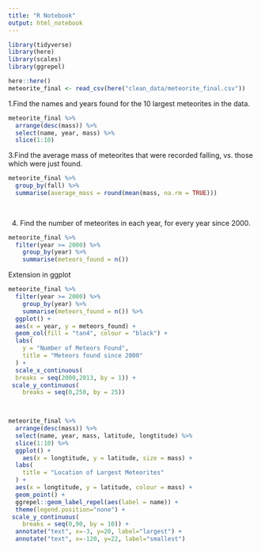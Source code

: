 ```yaml
---
title: "R Notebook"
output: html_notebook
---
```

```r
library(tidyverse)
library(here)
library(scales)
library(ggrepel)
```




```r
here::here()
meteorite_final <- read_csv(here("clean_data/meteorite_final.csv"))
```




1.Find the names and years found for the 10 largest meteorites in the data.
```r
meteorite_final %>%
  arrange(desc(mass)) %>%
  select(name, year, mass) %>%
  slice(1:10)
```


3.Find the average mass of meteorites that were recorded falling, vs. those which were just found.
```r
meteorite_final %>%
  group_by(fall) %>%
  summarise(average_mass = round(mean(mass, na.rm = TRUE)))
  
  
```


4. Find the number of meteorites in each year, for every year since 2000.

```r
meteorite_final %>%
  filter(year >= 2000) %>% 
    group_by(year) %>%
    summarise(meteors_found = n())
```


######################################
Extension in ggplot

```r
meteorite_final %>%
  filter(year >= 2000) %>% 
    group_by(year) %>%
    summarise(meteors_found = n()) %>% 
  ggplot() +
  aes(x = year, y = meteors_found) +
  geom_col(fill = "tan4", colour = "black") +
  labs(
    y = "Number of Meteors Found",
    title = "Meteors found since 2000"
  ) +
  scale_x_continuous(
  breaks = seq(2000,2013, by = 1)) + 
 scale_y_continuous(
    breaks = seq(0,250, by = 25))

  
```


```r
meteorite_final %>%
  arrange(desc(mass)) %>%
  select(name, year, mass, latitude, longtitude) %>%
  slice(1:10) %>% 
  ggplot() +
    aes(x = longtitude, y = latitude, size = mass) +
  labs(
    title = "Location of Largest Meteorites"
  ) +
  aes(x = longtitude, y = latitude, colour = mass) +
  geom_point() +
  ggrepel::geom_label_repel(aes(label = name)) +
  theme(legend.position="none") +
 scale_y_continuous(
    breaks = seq(0,90, by = 10)) +
  annotate("text", x=-3, y=20, label="largest") +
  annotate("text", x=-120, y=22, label="smallest")
  

```

